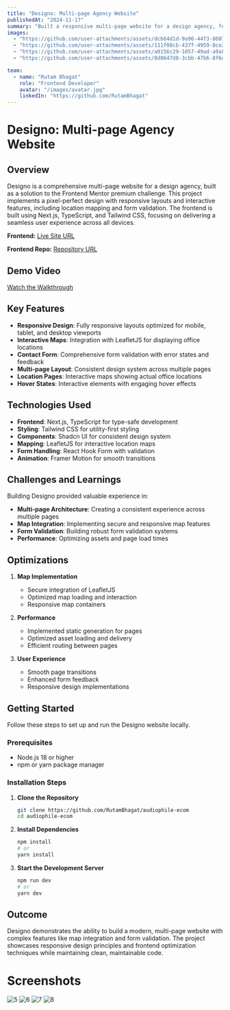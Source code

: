 ```yaml
---
title: "Designo: Multi-page Agency Website"
publishedAt: "2024-11-17"
summary: "Built a responsive multi-page website for a design agency, featuring location maps integration, contact form validation, and optimal layouts for all devices. Implemented using Next.js, TypeScript, and Tailwind CSS."
images:
  - "https://github.com/user-attachments/assets/dcb64d1d-9a96-44f3-8607-0087adc06bc0"
  - "https://github.com/user-attachments/assets/111f08cb-437f-4959-8ce2-4adb42062aa5"
  - "https://github.com/user-attachments/assets/a0156c29-1057-49ad-a9a8-cd2d46331284"
  - "https://github.com/user-attachments/assets/8d0647d8-3cbb-47b6-8f6d-927b459f34b8"

team:
  - name: "Rutam Bhagat"
    role: "Frontend Developer"
    avatar: "/images/avatar.jpg"
    linkedIn: "https://github.com/RutamBhagat"
---
```


# Designo: Multi-page Agency Website

## Overview

Designo is a comprehensive multi-page website for a design agency, built as a solution to the Frontend Mentor premium challenge. This project implements a pixel-perfect design with responsive layouts and interactive features, including location mapping and form validation. The frontend is built using Next.js, TypeScript, and Tailwind CSS, focusing on delivering a seamless user experience across all devices.

**Frontend:** [Live Site URL](https://audiophile-ecom-eight.vercel.app)

**Frontend Repo:** [Repository URL](https://github.com/RutamBhagat/audiophile-ecom)

## Demo Video

[Watch the Walkthrough](https://github.com/user-attachments/assets/9c60cf11-9e05-497f-99b9-20130f52a17b)

## Key Features

- **Responsive Design**: Fully responsive layouts optimized for mobile, tablet, and desktop viewports
- **Interactive Maps**: Integration with LeafletJS for displaying office locations
- **Contact Form**: Comprehensive form validation with error states and feedback
- **Multi-page Layout**: Consistent design system across multiple pages
- **Location Pages**: Interactive maps showing actual office locations
- **Hover States**: Interactive elements with engaging hover effects

## Technologies Used

- **Frontend**: Next.js, TypeScript for type-safe development
- **Styling**: Tailwind CSS for utility-first styling
- **Components**: Shadcn UI for consistent design system
- **Mapping**: LeafletJS for interactive location maps
- **Form Handling**: React Hook Form with validation
- **Animation**: Framer Motion for smooth transitions

## Challenges and Learnings

Building Designo provided valuable experience in:

- **Multi-page Architecture**: Creating a consistent experience across multiple pages
- **Map Integration**: Implementing secure and responsive map features
- **Form Validation**: Building robust form validation systems
- **Performance**: Optimizing assets and page load times

## Optimizations

1. **Map Implementation**

   - Secure integration of LeafletJS
   - Optimized map loading and interaction
   - Responsive map containers

2. **Performance**

   - Implemented static generation for pages
   - Optimized asset loading and delivery
   - Efficient routing between pages

3. **User Experience**
   - Smooth page transitions
   - Enhanced form feedback
   - Responsive design implementations

## Getting Started

Follow these steps to set up and run the Designo website locally.

### Prerequisites

- Node.js 18 or higher
- npm or yarn package manager

### Installation Steps

1. **Clone the Repository**

   ```bash
   git clone https://github.com/RutamBhagat/audiophile-ecom
   cd audiophile-ecom
   ```

2. **Install Dependencies**

   ```bash
   npm install
   # or
   yarn install
   ```

3. **Start the Development Server**
   ```bash
   npm run dev
   # or
   yarn dev
   ```

## Outcome

Designo demonstrates the ability to build a modern, multi-page website with complex features like map integration and form validation. The project showcases responsive design principles and frontend optimization techniques while maintaining clean, maintainable code.

# Screenshots

![5](https://github.com/user-attachments/assets/6b2617f7-0746-4aad-8281-4ee06c109384)
![6](https://github.com/user-attachments/assets/a3031194-bae9-463f-9f4e-e2d96816f1a5)
![7](https://github.com/user-attachments/assets/3ccfcd62-740f-46c8-bf9d-9c6150bb7011)
![8](https://github.com/user-attachments/assets/b11b8196-400c-4834-b7fe-c9562c31c95f)

